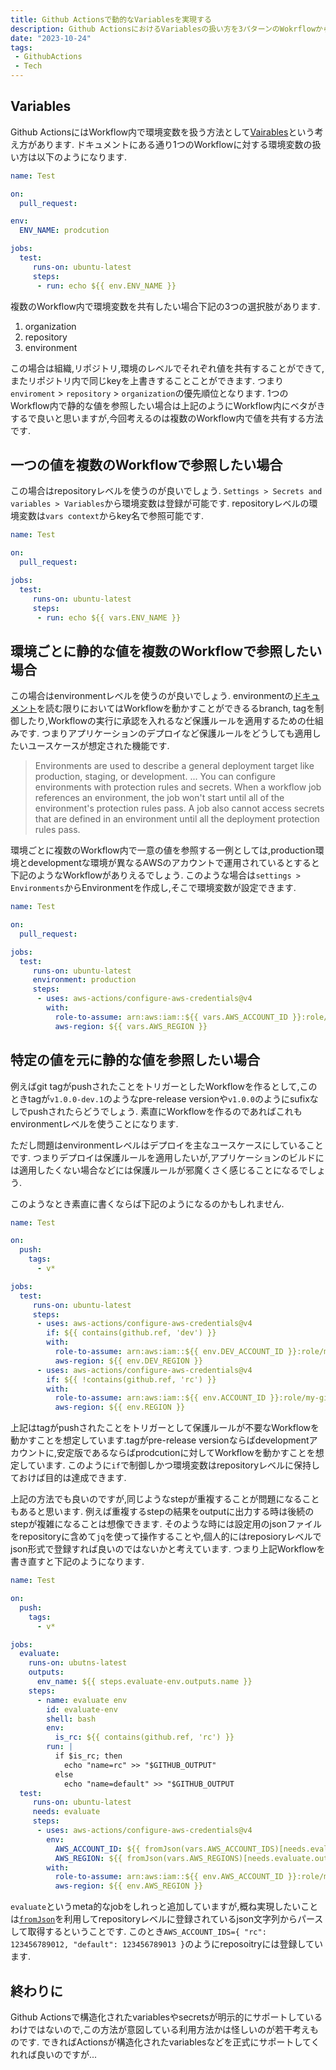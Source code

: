 ```yaml
---
title: Github Actionsで動的なVariablesを実現する
description: Github ActionsにおけるVariablesの扱い方を3パターンのWokrflowから考える
date: "2023-10-24"
tags: 
 - GithubActions
 - Tech
---
```


## Variables

Github ActionsにはWorkflow内で環境変数を扱う方法として[Vairables](https://docs.github.com/en/actions/learn-github-actions/variables)という考え方があります.
ドキュメントにある通り1つのWorkflowに対する環境変数の扱い方は以下のようになります.

```yaml
name: Test

on:
  pull_request:

env:
  ENV_NAME: prodcution

jobs:
  test:
     runs-on: ubuntu-latest
     steps:
      - run: echo ${{ env.ENV_NAME }}
```

複数のWorkflow内で環境変数を共有したい場合下記の3つの選択肢があります.

1. organization
2. repository
3. environment

この場合は組織,リポジトリ,環境のレベルでそれぞれ値を共有することができて,またリポジトリ内で同じkeyを上書きすることことができます.
つまり`enviroment` > `repository` > `organization`の優先順位となります.
1つのWorkflow内で静的な値を参照したい場合は上記のようにWorkflow内にベタがきするで良いと思いますが,今回考えるのは複数のWorkflow内で値を共有する方法です.

## 一つの値を複数のWorkflowで参照したい場合

この場合はrepositoryレベルを使うのが良いでしょう. `Settings > Secrets and variables > Variables`から環境変数は登録が可能です.
repositoryレベルの環境変数は`vars context`からkey名で参照可能です.

```yaml
name: Test

on:
  pull_request:

jobs:
  test:
     runs-on: ubuntu-latest
     steps:
      - run: echo ${{ vars.ENV_NAME }}
```

## 環境ごとに静的な値を複数のWorkflowで参照したい場合

この場合はenvironmentレベルを使うのが良いでしょう.
environmentの[ドキュメント](https://docs.github.com/en/actions/deployment/targeting-different-environments/using-environments-for-deployment)を読む限りにおいてはWorkflowを動かすことができるるbranch, tagを制御したり,Workflowの実行に承認を入れるなど保護ルールを適用するための仕組みです.
つまりアプリケーションのデプロイなど保護ルールをどうしても適用したいユースケースが想定された機能です.

> Environments are used to describe a general deployment target like production, staging, or development.
...
You can configure environments with protection rules and secrets. When a workflow job references an environment, the job won't start until all of the environment's protection rules pass. A job also cannot access secrets that are defined in an environment until all the deployment protection rules pass.


環境ごとに複数のWorkflow内で一意の値を参照する一例としては,production環境とdevelopmentな環境が異なるAWSのアカウントで運用されているとすると下記のようなWorkflowがありえるでしょう.
このような場合は`settings > Environments`からEnvironmentを作成し,そこで環境変数が設定できます.

```yaml
name: Test

on:
  pull_request:

jobs:
  test:
     runs-on: ubuntu-latest
     environment: production
     steps:
      - uses: aws-actions/configure-aws-credentials@v4
        with:
          role-to-assume: arn:aws:iam::${{ vars.AWS_ACCOUNT_ID }}:role/my-github-actions-role
          aws-region: ${{ vars.AWS_REGION }}
```

## 特定の値を元に静的な値を参照したい場合

例えばgit tagがpushされたことをトリガーとしたWorkflowを作るとして,このときtagが`v1.0.0-dev.1`のようなpre-release versionや`v1.0.0`のようにsufixなしでpushされたらどうでしょう.
素直にWorkflowを作るのであればこれもenvironmentレベルを使うことになります.

ただし問題はenvironmentレベルはデプロイを主なユースケースにしていることです.
つまりデプロイは保護ルールを適用したいが,アプリケーションのビルドには適用したくない場合などには保護ルールが邪魔くさく感じることになるでしょう.

このようなとき素直に書くならば下記のようになるのかもしれません.

```yaml
name: Test

on:
  push:
    tags: 
      - v*

jobs:
  test:
     runs-on: ubuntu-latest
     steps:
      - uses: aws-actions/configure-aws-credentials@v4
        if: ${{ contains(github.ref, 'dev') }}
        with:
          role-to-assume: arn:aws:iam::${{ env.DEV_ACCOUNT_ID }}:role/my-github-actions-role
          aws-region: ${{ env.DEV_REGION }}
      - uses: aws-actions/configure-aws-credentials@v4
        if: ${{ !contains(github.ref, 'rc') }}
        with:
          role-to-assume: arn:aws:iam::${{ env.ACCOUNT_ID }}:role/my-github-actions-role
          aws-region: ${{ env.REGION }}
```

上記はtagがpushされたことをトリガーとして保護ルールが不要なWorkflowを動かすことを想定しています.tagがpre-release versionならばdevelopmentアカウントに,安定版であるならばprodcutionに対してWorkflowを動かすことを想定しています.
このように`if`で制御しかつ環境変数はrepositoryレベルに保持しておけば目的は達成できます.

上記の方法でも良いのですが,同じようなstepが重複することが問題になることもあると思います.
例えば重複するstepの結果をoutputに出力する時は後続のstepが複雑になることは想像できます.
そのような時には設定用のjsonファイルをrepositoryに含めて`jq`を使って操作することや,個人的にはreposioryレベルでjson形式で登録すれば良いのではないかと考えています.
つまり上記Workflowを書き直すと下記のようになります.

```yaml
name: Test

on:
  push:
    tags: 
      - v*

jobs:
  evaluate:
    runs-on: ubutns-latest
    outputs:
      env_name: ${{ steps.evaluate-env.outputs.name }}
    steps:
      - name: evaluate env
        id: evaluate-env
        shell: bash
        env:
          is_rc: ${{ contains(github.ref, 'rc') }}
        run: |
          if $is_rc; then
            echo "name=rc" >> "$GITHUB_OUTPUT"
          else
            echo "name=default" >> "$GITHUB_OUTPUT
  test:
     runs-on: ubuntu-latest
     needs: evaluate
     steps:
      - uses: aws-actions/configure-aws-credentials@v4
        env:
          AWS_ACCOUNT_ID: ${{ fromJson(vars.AWS_ACCOUNT_IDS)[needs.evaluate.outputs.env_name] }}
          AWS_REGION: ${{ fromJson(vars.AWS_REGIONS)[needs.evaluate.outputs.env_name] }}
        with:
          role-to-assume: arn:aws:iam::${{ env.AWS_ACCOUNT_ID }}:role/my-github-actions-role
          aws-region: ${{ env.AWS_REGION }}
```

`evaluate`というmeta的なjobをしれっと追加していますが,概ね実現したいことは[`fromJson`](https://docs.github.com/en/actions/learn-github-actions/expressions#fromjson)を利用してrepositoryレベルに登録されているjson文字列からパースして取得するということです.
このとき`AWS_ACCOUNT_IDS={ "rc": 123456789012, "default": 123456789013 }`のようにreposoitryには登録しています.

## 終わりに

Github Actionsで構造化されたvariablesやsecretsが明示的にサポートしているわけではないので,この方法が意図している利用方法かは怪しいのが若干考えものです.
できればActionsが構造化されたvariablesなどを正式にサポートしてくれれば良いのですが...
